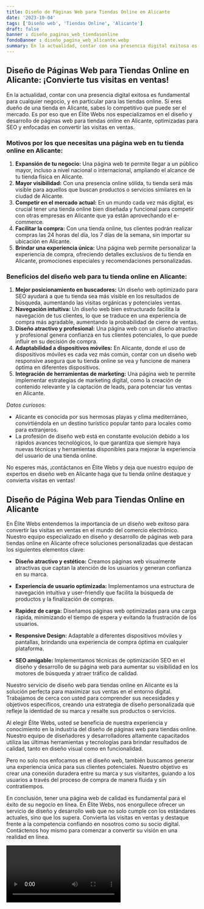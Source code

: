 ```yaml
---
title: Diseño de Páginas Web para Tiendas Online en Alicante
date: '2023-10-04'
tags: ['Diseño web', 'Tiendas Online', 'Alicante']
draft: false
banner : diseño_paginas_web_tiendasonline
fondoBanner : diseño_pagina_web_alicante.webp
summary: En la actualidad, contar con una presencia digital exitosa es fundamental para cualquier negocio, y en particular para las tiendas online. Si eres dueño de una tienda en Alicante, sabes lo competitivo que puede ser el mercado. Es por eso que en Élite Webs nos especializamos en el diseño y desarrollo de páginas web para tiendas online en Alicante, optimizadas para SEO y enfocadas en convertir las visitas en ventas.
---
```


## Diseño de Páginas Web para Tiendas Online en Alicante: ¡Convierte tus visitas en ventas!

En la actualidad, contar con una presencia digital exitosa es fundamental para cualquier negocio, y en particular para las tiendas online. Si eres dueño de una tienda en Alicante, sabes lo competitivo que puede ser el mercado. Es por eso que en Élite Webs nos especializamos en el diseño y desarrollo de páginas web para tiendas online en Alicante, optimizadas para SEO y enfocadas en convertir las visitas en ventas.

### Motivos por los que necesitas una página web en tu tienda online en Alicante:

1. **Expansión de tu negocio:** Una página web te permite llegar a un público mayor, incluso a nivel nacional o internacional, ampliando el alcance de tu tienda física en Alicante.
2. **Mayor visibilidad:** Con una presencia online sólida, tu tienda será más visible para aquellos que buscan productos o servicios similares en la ciudad de Alicante.
3. **Competir en el mercado actual:** En un mundo cada vez más digital, es crucial tener una tienda online bien diseñada y funcional para competir con otras empresas en Alicante que ya están aprovechando el e-commerce.
4. **Facilitar la compra:** Con una tienda online, tus clientes podrán realizar compras las 24 horas del día, los 7 días de la semana, sin importar su ubicación en Alicante.
5. **Brindar una experiencia única:** Una página web permite personalizar la experiencia de compra, ofreciendo detalles exclusivos de tu tienda en Alicante, promociones especiales y recomendaciones personalizadas.

### Beneficios del diseño web para tu tienda online en Alicante:

1. **Mejor posicionamiento en buscadores:** Un diseño web optimizado para SEO ayudará a que tu tienda sea más visible en los resultados de búsqueda, aumentando las visitas orgánicas y potenciales ventas.
2. **Navegación intuitiva:** Un diseño web bien estructurado facilita la navegación de tus clientes, lo que se traduce en una experiencia de compra más agradable, aumentando la probabilidad de cierre de ventas.
3. **Diseño atractivo y profesional:** Una página web con un diseño atractivo y profesional genera confianza en tus clientes potenciales, lo que puede influir en su decisión de compra.
4. **Adaptabilidad a dispositivos móviles:** En Alicante, donde el uso de dispositivos móviles es cada vez más común, contar con un diseño web responsive asegura que tu tienda online se vea y funcione de manera óptima en diferentes dispositivos.
5. **Integración de herramientas de marketing:** Una página web te permite implementar estrategias de marketing digital, como la creación de contenido relevante y la captación de leads, para potenciar tus ventas en Alicante.

*Datos curiosos:*

- Alicante es conocida por sus hermosas playas y clima mediterráneo, convirtiéndola en un destino turístico popular tanto para locales como para extranjeros.
- La profesión de diseño web está en constante evolución debido a los rápidos avances tecnológicos, lo que garantiza que siempre haya nuevas técnicas y herramientas disponibles para mejorar la experiencia del usuario de una tienda online.

No esperes más, ¡contáctanos en Élite Webs y deja que nuestro equipo de expertos en diseño web en Alicante haga que tu tienda online destaque y convierta visitas en ventas!

<GifSeo />

<Cta />

## Diseño de Página Web para Tiendas Online en Alicante

En Élite Webs entendemos la importancia de un diseño web exitoso para convertir las visitas en ventas en el mundo del comercio electrónico. Nuestro equipo especializado en diseño y desarrollo de páginas web para tiendas online en Alicante ofrece soluciones personalizadas que destacan los siguientes elementos clave:

- **Diseño atractivo y estético:** Creamos páginas web visualmente atractivas que captan la atención de los usuarios y generan confianza en su marca.

- **Experiencia de usuario optimizada:** Implementamos una estructura de navegación intuitiva y user-friendly que facilita la búsqueda de productos y la finalización de compras.

- **Rapidez de carga:** Diseñamos páginas web optimizadas para una carga rápida, minimizando el tiempo de espera y evitando la frustración de los usuarios.

- **Responsive Design:** Adaptable a diferentes dispositivos móviles y pantallas, brindando una experiencia de compra óptima en cualquier plataforma.

- **SEO amigable:** Implementamos técnicas de optimización SEO en el diseño y desarrollo de su página web para aumentar su visibilidad en los motores de búsqueda y atraer tráfico de calidad.

Nuestro servicio de diseño web para tiendas online en Alicante es la solución perfecta para maximizar sus ventas en el entorno digital. Trabajamos de cerca con usted para comprender sus necesidades y objetivos específicos, creando una estrategia de diseño personalizada que refleje la identidad de su marca y resalte sus productos o servicios.

Al elegir Élite Webs, usted se beneficia de nuestra experiencia y conocimiento en la industria del diseño de páginas web para tiendas online. Nuestro equipo de diseñadores y desarrolladores altamente capacitados utiliza las últimas herramientas y tecnologías para brindar resultados de calidad, tanto en diseño visual como en funcionalidad.

Pero no solo nos enfocamos en el diseño web, también buscamos generar una experiencia única para sus clientes potenciales. Nuestro objetivo es crear una conexión duradera entre su marca y sus visitantes, guiando a los usuarios a través del proceso de compra de manera fluida y sin contratiempos.

En conclusión, tener una página web de calidad es fundamental para el éxito de su negocio en línea. En Élite Webs, nos enorgullece ofrecer un servicio de diseño y desarrollo web que no solo cumple con los estándares actuales, sino que los supera. Convierta las visitas en ventas y destaque frente a la competencia confiando en nosotros como su socio digital. Contáctenos hoy mismo para comenzar a convertir su visión en una realidad en línea.

<Video />

<CtaBot job='Tiendas Online' city='Alicante'/>

<Gmaps query='Alicante+españa+maps' />